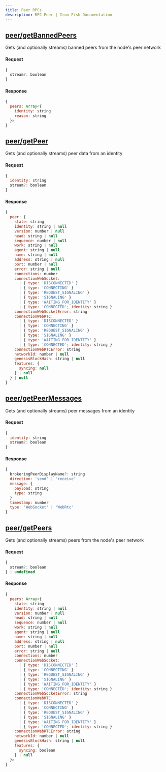 ```yaml
---
title: Peer RPCs
description: RPC Peer | Iron Fish Documentation
---
```


## [peer/getBannedPeers](https://github.com/iron-fish/ironfish/blob/master/ironfish/src/rpc/routes/peer/getBannedPeers.ts)

Gets (and optionally streams) banned peers from the node's peer network

#### Request

```js
{
  stream?: boolean
}
```

#### Response

```js
{
  peers: Array<{
    identity: string
    reason: string
  }>
}
```

## [peer/getPeer](https://github.com/iron-fish/ironfish/blob/master/ironfish/src/rpc/routes/peer/getPeer.ts)

Gets (and optionally streams) peer data from an identity

#### Request

```js
{
  identity: string
  stream?: boolean
}
```

#### Response

```js
{
  peer: {
    state: string
    identity: string | null
    version: number | null
    head: string | null
    sequence: number | null
    work: string | null
    agent: string | null
    name: string | null
    address: string | null
    port: number | null
    error: string | null
    connections: number
    connectionWebSocket:
      | { type: 'DISCONNECTED' }
      | { type: 'CONNECTING' }
      | { type: 'REQUEST_SIGNALING' }
      | { type: 'SIGNALING' }
      | { type: 'WAITING_FOR_IDENTITY' }
      | { type: 'CONNECTED'; identity: string }
    connectionWebSocketError: string
    connectionWebRTC:
      | { type: 'DISCONNECTED' }
      | { type: 'CONNECTING' }
      | { type: 'REQUEST_SIGNALING' }
      | { type: 'SIGNALING' }
      | { type: 'WAITING_FOR_IDENTITY' }
      | { type: 'CONNECTED'; identity: string }
    connectionWebRTCError: string
    networkId: number | null
    genesisBlockHash: string | null
    features: {
      syncing: null
    } | null
  } | null
}
```

## [peer/getPeerMessages](https://github.com/iron-fish/ironfish/blob/master/ironfish/src/rpc/routes/peer/getPeerMessages.ts)

Gets (and optionally streams) peer messages from an identity

#### Request

```js
{
  identity: string
  stream?: boolean
}
```

#### Response

```js
{
  brokeringPeerDisplayName?: string
  direction: 'send' | 'receive'
  message: {
    payload: string
    type: string
  }
  timestamp: number
  type: 'WebSocket' | 'WebRtc'
}
```

## [peer/getPeers](https://github.com/iron-fish/ironfish/blob/master/ironfish/src/rpc/routes/peer/getPeers.ts)

Gets (and optionally streams) peers from the node's peer network

#### Request

```js
{
  stream?: boolean
} | undefined
```

#### Response

```js
{
  peers: Array<{
    state: string
    identity: string | null
    version: number | null
    head: string | null
    sequence: number | null
    work: string | null
    agent: string | null
    name: string | null
    address: string | null
    port: number | null
    error: string | null
    connections: number
    connectionWebSocket:
      | { type: 'DISCONNECTED' }
      | { type: 'CONNECTING' }
      | { type: 'REQUEST_SIGNALING' }
      | { type: 'SIGNALING' }
      | { type: 'WAITING_FOR_IDENTITY' }
      | { type: 'CONNECTED'; identity: string }
    connectionWebSocketError: string
    connectionWebRTC:
      | { type: 'DISCONNECTED' }
      | { type: 'CONNECTING' }
      | { type: 'REQUEST_SIGNALING' }
      | { type: 'SIGNALING' }
      | { type: 'WAITING_FOR_IDENTITY' }
      | { type: 'CONNECTED'; identity: string }
    connectionWebRTCError: string
    networkId: number | null
    genesisBlockHash: string | null
    features: {
      syncing: boolean
    } | null
  }>
}
```

